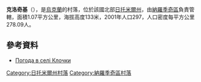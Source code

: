 {{coord|51|17|35|N|29|2|30|E|scale:30000|display=title}}

'''克洛奇基'''（{{lang-uk|Клочки}}），是[[烏克蘭|烏克蘭]]的村落，位於該國北部[[日托米爾州|日托米爾州]]，由[[納羅季奇區|納羅季奇區]]負責管轄，面積1.07平方公里，海拔高度133米，2001年人口297，人口密度每平方公里278.09人。

==參考資料==
* [http://weather.in.ua/ua/zhitomirskaja/10731 Погода в селі Клочки] {{Wayback|url=http://weather.in.ua/ua/zhitomirskaja/10731 |date=20111219162557 }}

{{DEFAULTSORT:Клочки}}
[[Category:日托米爾州村落|Category:日托米爾州村落]]
[[Category:納羅季奇區村落|Category:納羅季奇區村落]]


{{Zhytomyr-geo-stub}}